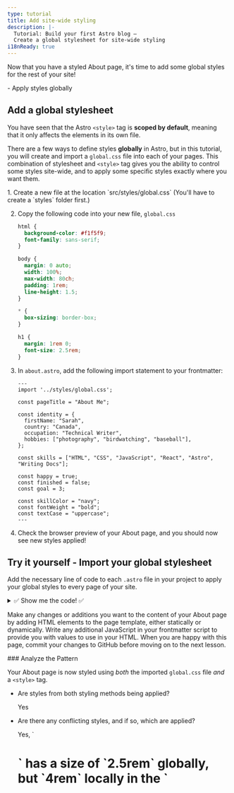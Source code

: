 ```yaml
---
type: tutorial
title: Add site-wide styling
description: |-
  Tutorial: Build your first Astro blog —
  Create a global stylesheet for site-wide styling
i18nReady: true
---
```


Now that you have a styled About page, it's time to add some global styles for the rest of your site!

<PreCheck>
  - Apply styles globally
</PreCheck>

## Add a global stylesheet

You have seen that the Astro `<style>` tag is **scoped by default**, meaning that it only affects the elements in its own file.

There are a few ways to define styles **globally** in Astro, but in this tutorial, you will create and import a `global.css` file into each of your pages. This combination of stylesheet and `<style>` tag gives you the ability to control some styles site-wide, and to apply some specific styles exactly where you want them.

<Steps>
1. Create a new file at the location `src/styles/global.css` (You'll have to create a `styles` folder first.)

2. Copy the following code into your new file, `global.css`

    ```css title="src/styles/global.css"
    html {
      background-color: #f1f5f9;
      font-family: sans-serif;
    }

    body {
      margin: 0 auto;
      width: 100%;
      max-width: 80ch;
      padding: 1rem;
      line-height: 1.5;
    }

    * {
      box-sizing: border-box;
    }

    h1 {
      margin: 1rem 0;
      font-size: 2.5rem;
    }
    ```

3. In `about.astro`, add the following import statement to your frontmatter: 

    ```astro title="src/pages/about.astro" ins={2}
    ---
    import '../styles/global.css';

    const pageTitle = "About Me";

    const identity = {
      firstName: "Sarah",
      country: "Canada",
      occupation: "Technical Writer",
      hobbies: ["photography", "birdwatching", "baseball"],
    };

    const skills = ["HTML", "CSS", "JavaScript", "React", "Astro", "Writing Docs"];

    const happy = true;
    const finished = false;
    const goal = 3;

    const skillColor = "navy";
    const fontWeight = "bold";
    const textCase = "uppercase";
    ---
    ```

4. Check the browser preview of your About page, and you should now see new styles applied!
</Steps>

<Box icon="puzzle-piece">

## Try it yourself - Import your global stylesheet

Add the necessary line of code to each `.astro` file in your project to apply your global styles to every page of your site.

<details>
<summary>✅ Show me the code! ✅</summary>

Add the following import statement to the two other page files: `src/pages/index.astro` and `src/pages/blog.astro`

```astro title="src/pages/index.astro" ins={2}
---
import '../styles/global.css';
---
```
</details>
</Box>

Make any changes or additions you want to the content of your About page by adding HTML elements to the page template, either statically or dynamically. Write any additional JavaScript in your frontmatter script to provide you with values to use in your HTML. When you are happy with this page, commit your changes to GitHub before moving on to the next lesson.

<Box icon="question-mark">
### Analyze the Pattern

Your About page is now styled using *both* the imported `global.css` file *and* a `<style>` tag.

- Are styles from both styling methods being applied? 

    <p>
      <Spoiler>Yes</Spoiler>
    </p>

- Are there any conflicting styles, and if so, which are applied?

    <p>
      <Spoiler>Yes, `<h1>`  has a size of `2.5rem` globally, but `4rem` locally in the `<style>` tag. The local `4rem` rule is applied on the About page.</Spoiler>
    </p>

- Describe how `global.css` and `<style>` work together.

    <p>
      <Spoiler>When conflicting styles are defined both globally and in a page's local `<style>` tag, the local styles should overwrite any global styles. (But, there can be other factors involved, so always visually inspect your site to make sure your styles are properly applied!)</Spoiler>
    </p>

- How would you choose whether to declare a style in a `global.css` file or a `<style>` tag?

    <p>
      <Spoiler>If you want a style to be applied site-wide, you would choose to use a `global.css` file. However, if you want styles to apply to only the HTML content in a single `.astro` file, and not affect other elements on your site, you would choose a `<style>` tag.</Spoiler>
    </p>

</Box>



<Box icon="check-list">
## Checklist

<Checklist>
- [ ] I can add global CSS styles by importing a `.css` file.
</Checklist>
</Box>

### Resources
- [Astro syntax vs JSX - comparison](/vi/reference/astro-syntax/#differences-between-astro-and-jsx)

- [Astro `<style>` tag](/vi/guides/styling/#styling-in-astro)

- [CSS variables in Astro](/vi/guides/styling/#css-variables)



